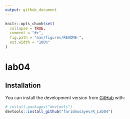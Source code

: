 ```yaml
---
output: github_document
---
```


<!-- README.md is generated from README.Rmd. Please edit that file -->

```r
knitr::opts_chunk$set(
  collapse = TRUE,
  comment = "#>",
  fig.path = "man/figures/README-",
  out.width = "100%"
)
```

# lab04

<!-- badges: start -->
<!-- badges: end -->


## Installation

You can install the development version from [GitHub](https://github.com/) with:

``` r
# install.packages("devtools")
devtools::install_github("faridmusayev/R_Lab04")
```



